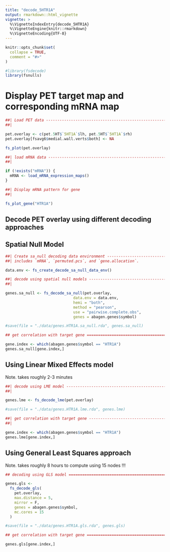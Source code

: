```yaml
---
title: "decode_5HTR1A"
output: rmarkdown::html_vignette
vignette: >
  %\VignetteIndexEntry{decode_5HTR1A}
  %\VignetteEngine{knitr::rmarkdown}
  %\VignetteEncoding{UTF-8}
---
```


```r
knitr::opts_chunk$set(
  collapse = TRUE,
  comment = "#>"
)
```

```r
#library(fsdecode)
library(fsnulls)
```

# Display PET target map and corresponding mRNA map

```r

##| Load PET data --------------------------------------------------------
##| 

pet.overlay <- c(pet.5HT$`5HT1A`$lh, pet.5HT$`5HT1A`$rh)
pet.overlay[fsavg6$medial.wall.verts$both] <- NA

fs_plot(pet.overlay)

##| load mRNA data --------------------------------------------------------
##| 

if (!exists("mRNA")) {
  mRNA <- load_mRNA_expression_maps()
}

##| Display mRNA pattern for gene
##|

fs_plot_gene("HTR1A")

```

## Decode PET overlay using different decoding approaches

## Spatial Null Model

```r

##| Create sa_null decoding data environment --------------------------------------------------------
##| includes `mRNA`, `permuted.pcs`, and `gene.allocation`.

data.env <- fs_create_decode_sa_null_data_env()

##| decode using spatial null models --------------------------------------------------------
##| 

genes.sa_null <- fs_decode_sa_null(pet.overlay,
                              data.env = data.env,
                              hemi = "both",
                              method = "pearson",
                              use = "pairwise.complete.obs",
                              genes = abagen.genes$symbol)

#save(file = "./data/genes.HTR1A.sa_null.rda", genes.sa_null)

## get correlation with target gene ===============================================

gene.index <- which(abagen.genes$symbol == "HTR1A")
genes.sa_null[gene.index,]

```

## Using Linear Mixed Effects model

Note. takes roughly 2-3 minutes

```r

##| decode using LME model --------------------------------------------------------
##| 

genes.lme <- fs_decode_lme(pet.overlay)

#save(file = "./data/genes.HTR1A.lme.rda", genes.lme)

##| get correlation with target gene --------------------------------------------------------
##| 

gene.index <- which(abagen.genes$symbol == "HTR1A")
genes.lme[gene.index,]

```


## Using General Least Squares approach

Note. takes roughly 8 hours to compute using 15 nodes !!!

```r

## decoding using GLS model ===============================================

genes.gls <-
  fs_decode_gls(
    pet.overlay,
    max.distance = 5,
    mirror = F,
    genes = abagen.genes$symbol,
    mc.cores = 15
  )

#save(file = "./data/genes.HTR1A.gls.rda", genes.gls)

## get correlation with target gene ===============================================

genes.gls[gene.index,]

```
